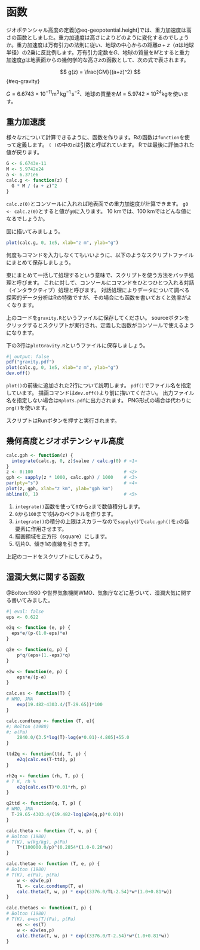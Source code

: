 # 函数

ジオポテンシャル高度の定義[@eq-geopotential.height]では、重力加速度は高さの函数としました。重力加速度は高さによりどのように変化するのでしょうか。重力加速度は万有引力の法則に従い、地球の中心からの距離$a+z$（$a$は地球半径）の2乗に反比例します。万有引力定数を$G$、地球の質量を$M$とすると重力加速度$g$は地表面からの幾何学的な高さ$z$の函数として、次の式で表されます。

$$
g(z) = \frac{GM}{(a+z)^2}
$$ {#eq-gravity}

$G=6.6743\times 10^{-11}\mathrm{m}^3\,\mathrm{kg}^{-1}\,\mathrm{s}^\mathrm{-2}$、地球の質量を$M=5.9742\times10^{24}\mathrm{kg}$を使います。

## 重力加速度

様々な$z$について計算できるように、函数を作ります。Rの函数は`function`を使って定義します。 `( )`の中の`z`は引数と呼ばれています。 Rでは最後に評価された値が戻ります。

```r
G <- 6.6743e-11
M <- 5.9742e24
a <- 6.371e6
calc.g <- function(z) {
  G * M / (a + z)^2
}
```

`calc.z(0)`とコンソールに入れれば地表面での重力加速度が計算できます。 `g0 <- calc.z(0)`とすると値が`g0`に入ります。 10 kmでは、100 kmではどんな値になるでしょうか。

図に描いてみましょう。

```r
plot(calc.g, 0, 1e5, xlab="z m", ylab="g")
```

何度もコマンドを入力しなくてもいいように、以下のようなスクリプトファイルにまとめて保存しましょう。

束にまとめて一括して処理するという意味で、スクリプトを使う方法をバッチ処理と呼びます。 これに対して、コンソールにコマンドをひとつひとつ入れる対話（インタラクティブ）処理と呼びます。 対話処理によりデータについて調べる探索的データ分析はRの特徴ですが、その場合にも函数を書いておくと効率がよくなります。

上のコードを`gravity.R`というファイルに保存してください。
sourceボタンをクリックするとスクリプトが実行され、定義した函数がコンソールで使えるようになります。

下の3行は`plotGravity.R`というファイルに保存しましょう。 

```r
#| output: false
pdf("gravity.pdf")
plot(calc.g, 0, 1e5, xlab="z m", ylab="g")
dev.off()
```

`plot()`の前後に追加された2行について説明します。 `pdf()`でファイル名を指定しています。 描画コマンドは`dev.off()`より前に描いてください。 出力ファイル名を指定しない場合は`Rplots.pdf`に出力されます。 PNG形式の場合は代わりに`png()`を使います。

スクリプトはRunボタンを押すと実行されます。

## 幾何高度とジオポテンシャル高度

```r
calc.gph <- function(z) {
  integrate(calc.g, 0, z)$value / calc.g(0) # <1>
}
z <- 0:100                                  # <2>
gph <- sapply(z * 1000, calc.gph) / 1000    # <3>
par(pty="s")                                # <4>
plot(z, gph, xlab="z km", ylab="gph km")
abline(0, 1)                                # <5>
```

1.  `integrate()`函数を使って`0`から`z`まで数値積分します。
2.  `0`から`100`まで1刻みのベクトルを作ります。
3.  `integrate()`の積分の上限はスカラーなので`sapply()`で`calc.gph()`を`z`の各要素に作用させます。
4.  描画領域を正方形（square）にします。
5.  切片0、傾き1の直線を引きます。

::: {.callout-note title="練習"}
上記のコードをスクリプトにしてみよう。
:::

## 湿潤大気に関する函数

@Bolton:1980 や世界気象機関WMO、気象庁などに基づいて、湿潤大気に関する書いてみました。

```r
#| eval: false
eps <- 0.622

e2q <- function (e, p) {
  eps*e/(p-(1.0-eps)*e)
}

q2e <- function(q, p) {
	p*q/(eps+(1.-eps)*q)
}

e2w <- function(e, p) {
	eps*e/(p-e)
}

calc.es <- function(T) {
# WMO, JMA
	exp(19.482-4303.4/(T-29.65))*100
}

calc.condtemp <- function (T, e){
#; Bolton (1980)
#; e(Pa)
	2840.0/(3.5*log(T)-log(e*0.01)-4.805)+55.0
}

ttd2q <- function(ttd, T, p) {
	e2q(calc.es(T-ttd), p)
}

rh2q <- function (rh, T, p) {
# T K, rh %
	e2q(calc.es(T)*0.01*rh, p)
}

q2ttd <- function(q, T, p) {
# WMO, JMA
  T-29.65-4303.4/(19.482-log(q2e(q,p)*0.01))
}

calc.theta <- function (T, w, p) {
# Bolton (1980)
# T(K), w(kg/kg), p(Pa)
	T*(100000.0/p)^(0.2854*(1.0-0.28*w))
}

calc.thetae <- function (T, e, p) {
# Bolton (1980)
# T(K), e(Pa), p(Pa)
	w <- e2w(e,p)
	TL <- calc.condtemp(T, e)
	calc.theta(T, w, p) * exp((3376.0/TL-2.54)*w*(1.0+0.81*w))
}

calc.thetaes <- function(T, p) {
# Bolton (1980)
# T(K), e=es(T)(Pa), p(Pa)
	es <- es(T)
	w <- e2w(es,p)
	calc.theta(T, w, p) * exp((3376.0/T-2.54)*w*(1.0+0.81*w))
}
```